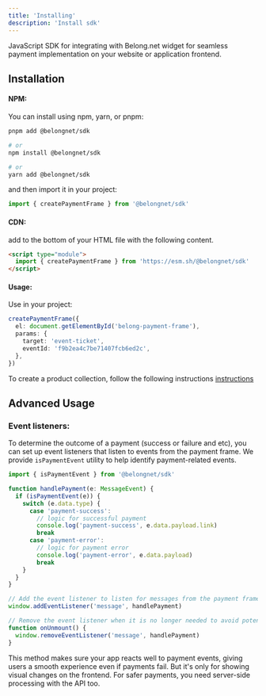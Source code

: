 ```yaml
---
title: 'Installing'
description: 'Install sdk'
---
```


JavaScript SDK for integrating with Belong.net widget for seamless payment implementation on your website or application frontend.

## Installation

#### NPM:

You can install using npm, yarn, or pnpm:

```bash
pnpm add @belongnet/sdk

# or
npm install @belongnet/sdk

# or
yarn add @belongnet/sdk
```

and then import it in your project:

```ts
import { createPaymentFrame } from '@belongnet/sdk'
```

#### CDN:

add to the bottom of your HTML file with the following content.

```html
<script type="module">
  import { createPaymentFrame } from 'https://esm.sh/@belongnet/sdk'
</script>
```

#### Usage:

Use in your project:

```ts
createPaymentFrame({
  el: document.getElementById('belong-payment-frame'),
  params: {
    target: 'event-ticket',
    eventId: 'f9b2ea4c7be71407fcb6ed2c',
  },
})
```

To create a product collection, follow the following instructions [instructions](app/collection/product)


## Advanced Usage

### Event listeners:

To determine the outcome of a payment (success or failure and etc), you can set up event listeners that listen to events from the payment frame.
We provide `isPaymentEvent` utility to help identify payment-related events.

```ts
import { isPaymentEvent } from '@belongnet/sdk'

function handlePayment(e: MessageEvent) {
  if (isPaymentEvent(e)) {
    switch (e.data.type) {
      case 'payment-success':
        // logic for successful payment
        console.log('payment-success', e.data.payload.link)
        break
      case 'payment-error':
        // logic for payment error
        console.log('payment-error', e.data.payload)
        break
    }
  }
}

// Add the event listener to listen for messages from the payment frame:
window.addEventListener('message', handlePayment)

// Remove the event listener when it is no longer needed to avoid potential memory leaks
function onUnmount() {
  window.removeEventListener('message', handlePayment)
}
```

This method makes sure your app reacts well to payment events, giving users a smooth experience even if payments fail. But it's only for showing visual changes on the frontend. For safer payments, you need server-side processing with the API too.
